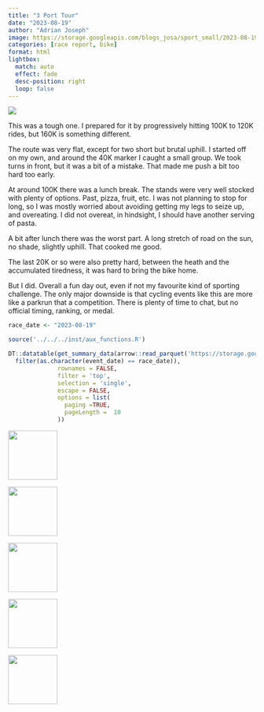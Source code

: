 ```yaml
---
title: "3 Port Tour"
date: "2023-08-19"
author: "Adrian Joseph"
image: https://storage.googleapis.com/blogs_josa/sport_small/2023-08-19_3_PORT_TOUR/img/01.png
categories: [race report, bike]
format: html
lightbox:
  match: auto
  effect: fade
  desc-position: right
  loop: false
---
```

![](https://storage.googleapis.com/blogs_josa/sport_small/2023-08-19_3_PORT_TOUR/img/01.png)

This was a tough one. I prepared for it by progressively hitting 100K to 120K rides, but 160K is something different.

The route was very flat, except for two short but brutal uphill. I started off on my own, and around the 40K marker I caught a small group. We took turns in front, but it was a bit of a mistake. That made me push a bit too hard too early.

At around 100K there was a lunch break. The stands were very well stocked with plenty of options. Past, pizza, fruit, etc. I was not planning to stop for long, so I was mostly worried about avoiding getting my legs to seize up, and overeating. I did not overeat, in hindsight, I should have another serving of pasta.

A bit after lunch there was the worst part. A long stretch of road on the sun, no shade, slightly uphill. That cooked me good.

The last 20K or so were also pretty hard, between the heath and the accumulated tiredness, it was hard to bring the bike home.

But I did. Overall a fun day out, even if not my favourite kind of sporting challenge. The only major downside is that cycling events like this are more like a parkrun that a competition. There is plenty of time to chat, but no official timing, ranking, or medal.

```r
race_date <- "2023-08-19"

source('../../../inst/aux_functions.R')

DT::datatable(get_summary_data(arrow::read_parquet('https://storage.googleapis.com/blogs_josa/sport/parquets/main_dataset.parquet') |>
  filter(as.character(event_date) == race_date)),
              rownames = FALSE,
              filter = 'top',
              selection = 'single',
              escape = FALSE,
              options = list(
                paging =TRUE,
                pageLength =  10
              ))
```




::: {layout-ncol=4}
![](https://storage.googleapis.com/blogs_josa/sport_small/2023-08-19_3_PORT_TOUR/img/00.png){ width="100" group="hi" }

![](https://storage.googleapis.com/blogs_josa/sport_small/2023-08-19_3_PORT_TOUR/img/01.png){ width="100" group="hi" }

![](https://storage.googleapis.com/blogs_josa/sport_small/2023-08-19_3_PORT_TOUR/img/02.png){ width="100" group="hi" }

![](https://storage.googleapis.com/blogs_josa/sport_small/2023-08-19_3_PORT_TOUR/img/04.png){ width="100" group="hi" }

![](https://storage.googleapis.com/blogs_josa/sport_small/2023-08-19_3_PORT_TOUR/img/05.png){ width="100" group="hi" }


:::
